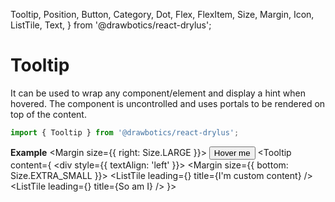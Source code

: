   Tooltip,
  Position,
  Button,
  Category,
  Dot,
  Flex,
  FlexItem,
  Size,
  Margin,
  Icon,
  ListTile,
  Text,
} from '@drawbotics/react-drylus';



# Tooltip
It can be used to wrap any component/element and display a hint when hovered. The component is uncontrolled and uses portals to be rendered on top of the content.
```jsx
import { Tooltip } from '@drawbotics/react-drylus';
```

__Example__
<Playground component={Tooltip}>
<Flex>
  <FlexItem>
    <Margin size={{ right: Size.LARGE }}>
      <Tooltip content="I am a tooltip">
        <Button category={Category.BRAND}>Hover me</Button>
      </Tooltip>
    </Margin>
  </FlexItem>
  <FlexItem>
    <Tooltip
      content={
        <div style={{ textAlign: 'left' }}>
          <Margin size={{ bottom: Size.EXTRA_SMALL }}>
            <ListTile leading={<Icon name="alert-triangle" category={Category.DANGER} />} title={<Text inversed size={Size.SMALL}>I'm custom content</Text>} />
          </Margin>
          <ListTile leading={<Icon name="check-circle" category={Category.SUCCESS} />} title={<Text inversed size={Size.SMALL}>So am I</Text>} />
        </div>
      }>
      <Dot category={Category.SUCCESS} />
    </Tooltip>
  </FlexItem>
</Flex>
</Playground>
